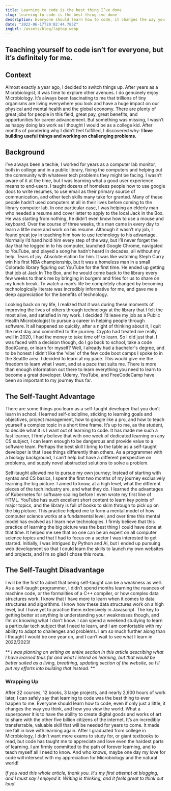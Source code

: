 ```yaml
---
title: Learning to code is the best thing I’ve done
slug: learning-to-code-is-the-best-thing-ive-done
description: Everyone should learn how to code, it changes the way you think, and how you view the world.
date: "2022-06-17T20:02:44.785Z"
imgUrl: /assets/blog/laptop.webp
---
```


## Teaching yourself to code isn’t for everyone, but it’s definitely for me.

## Context

Almost exactly a year ago, I decided to switch things up. After years as a Microbiologist, it was time to explore other avenues. I do genuinely enjoy Microbiology. It’s always been fascinating to me that trillions of tiny organisms are living everywhere you look and have a huge impact on our physical and mental health and the global economy. There are plenty of great jobs for people in this field, great pay, great benefits, and opportunities for career advancement. But something was missing, I wasn’t as happy doing lab work as I thought I would be as a college kid. After months of pondering why I didn’t feel fulfilled, I discovered why: **I love building useful things and working on challenging problems.**

## Background

I’ve always been a techie, I worked for years as a computer lab monitor, both in college and in a public library, fixing the computers and helping out the community with whatever tech problems they might be facing. I wasn’t aware of it at the time, but I was learning what a good user experience means to end-users. I taught dozens of homeless people how to use google docs to write resumes, to use email as their primary source of communication, and other tech skills many take for granted. Many of these people hadn’t used computers at all in their lives before coming to the library computer lab. In one particular case, I was helping an elderly man who needed a resume and cover letter to apply to the local Jack in the Box. He was starting from nothing, he didn’t even know how to use a mouse and keyboard. Over the course of three weeks, this man came in every day to learn a little more and work on his resume. Although it wasn’t my job, I found great joy in teaching him how to use technology to his advantage. Normally I’d hand hold him every step of the way, but I’ll never forget the day that he logged in to his computer, launched Google Chrome, navigated to YouTube, and played a song he hadn’t heard in decades, all without my help. Tears of joy. Absolute elation for him. It was like watching Steph Curry win his first NBA championship, but it was a homeless man in a small Colorado library figuring out YouTube for the first time. He ended up getting that job at Jack In The Box, and he would come back to the library every few weeks to thank me by bringing in burgers and fries for us to share on my lunch break. To watch a man’s life be completely changed by becoming technologically literate was incredibly informative for me, and gave me a deep appreciation for the benefits of technology.

Looking back on my life, I realized that it was during these moments of improving the lives of others through technology at the library that I felt the most alive, and satisfied in my work. I decided I’d leave my job as a Public Health Microbiologist to pursue a career in helping people through software. It all happened so quickly, after a night of thinking about it, I quit the next day and committed to the journey. Crypto had treated me really well in 2020, I had the money to take time off to learn. So I did just that. I was faced with a decision though, do I go back to school, take a code BootCamp, or learn for myself? Well, I already had a bachelor's degree, and to be honest I didn’t like the ‘vibe’ of the few code boot camps I spoke to in the Seattle area. I decided to learn at my pace. This would give me the freedom to learn what I want, and at a pace that suits me. There is more than enough information out there to learn everything you need to learn to become a great developer. Udemy, YouTube, and FreeCodeCamp have been so important to my journey thus far.

## The Self-Taught Advantage

There are some things you learn as a self-taught developer that you don’t learn in school. I learned self-discipline, sticking to learning goals and objectives, project management, how to google like a pro, and how to teach yourself a complex topic in a short time frame. It’s up to me, as the student, to decide what it is I want out of learning to code. It has made me such a fast learner, I firmly believe that with one week of dedicated learning on any CS subject, I can learn enough to be dangerous and provide value to a software team. Perhaps the best skill I bring to the table as a self-taught developer is that I see things differently than others. As a programmer with a biology background, I can’t help but have a different perspective on problems, and supply novel abstracted solutions to solve a problem.

Self-taught allowed me to pursue my own journey; Instead of starting with syntax and CS basics, I spent the first two months of my journey exclusively learning the big picture. I aimed to know, at a high level, what the different pieces of the tech industry are, and what they do. I learned the advantages of Kubernetes for software scaling before I even wrote my first line of HTML. YouTube has such excellent short content to learn key points of major topics, and the library is full of books to skim through to pick up on the big picture. This practice helped me to form a mental model of how computer science works at a fundamental level, and over time this mental model has evolved as I learn new technologies. I firmly believe that this practice of learning the big picture was the best thing I could have done at that time. It helped me see that no one can be an expert on all computer science topics and that I had to focus on a sector I was interested to get started. Initially, I was intrigued by Python and AI, but I ended up pursuing web development so that I could learn the skills to launch my own websites and projects, and I’m so glad I chose this route.

## The Self-Taught Disadvantage

I will be the first to admit that being self-taught can be a weakness as well. As a self-taught programmer, I didn’t spend months learning the nuances of machine code, or the formalities of a C++ compiler, or how complex data structures work. I know that I have more to learn when it comes to data structures and algorithms. I know how these data structures work on a high level, but I have yet to practice them extensively in Javascript. The key to getting better at anything is understanding your weaknesses though, and I’m ok knowing what I don’t know. I can spend a weekend studying to learn a particular tech subject that I need to learn, and I am comfortable with my ability to adapt to challenges and problems. I am so much further along than I thought I would be one year on, and I can’t wait to see what I learn in 2022/2023!

** _I was planning on writing an entire section in this article describing what I have learned thus far and what I intend on learning, but that would be better suited as a living, breathing, updating section of the website, so I’ll put my efforts into building that instead._ **

### Wrapping Up

After 22 courses, 12 books, 3 large projects, and nearly 2,600 hours of work later, I can safely say that learning to code was the best thing to ever happen to me. Everyone should learn how to code, even if only just a little, it changes the way you think, and how you view the world. What a superpower it is to have the ability to create digital goods and works of art to share with the other five billion citizens of the internet. It’s an incredibly transferrable, valuable skill that will be needed for years to come. It made me fall in love with learning again. After I graduated from college in Microbiology, I didn’t want more exams to study for, or giant textbooks to read, but code has taught me to appreciate and love even the hardest parts of learning. I am firmly committed to the path of forever learning, and to teach myself all I need to know. And who knows, maybe one day my love for code will intersect with my appreciation for Microbiology and the natural world!

_If you read this whole article, thank you. It's my first attempt at blogging, and I must say I enjoyed it. Writing is thinking, and it feels great to think out loud._
